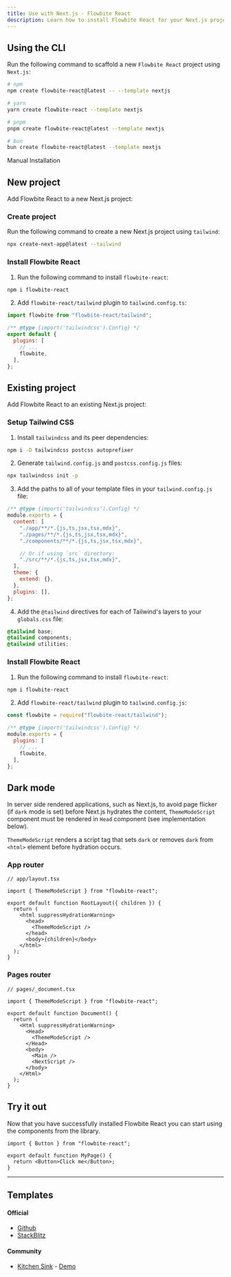 ```yaml
---
title: Use with Next.js - Flowbite React
description: Learn how to install Flowbite React for your Next.js project and start developing with the most popular React-based framework built by Vercel
---
```


## Using the CLI

Run the following command to scaffold a new `Flowbite React` project using `Next.js`:

```bash
# npm
npm create flowbite-react@latest -- --template nextjs

# yarn
yarn create flowbite-react --template nextjs

# pnpm
pnpm create flowbite-react@latest --template nextjs

# bun
bun create flowbite-react@latest --template nextjs
```

<TextDivider>Manual Installation</TextDivider>

## New project

Add Flowbite React to a new Next.js project:

### Create project

Run the following command to create a new Next.js project using `tailwind`:

```bash
npx create-next-app@latest --tailwind
```

### Install Flowbite React

1. Run the following command to install `flowbite-react`:

```bash
npm i flowbite-react
```

2. Add `flowbite-react/tailwind` plugin to `tailwind.config.ts`:

```js {1,7}
import flowbite from "flowbite-react/tailwind";

/** @type {import('tailwindcss').Config} */
export default {
  plugins: [
    // ...
    flowbite,
  ],
};
```

## Existing project

Add Flowbite React to an existing Next.js project:

### Setup Tailwind CSS

1. Install `tailwindcss` and its peer dependencies:

```bash
npm i -D tailwindcss postcss autoprefixer
```

2. Generate `tailwind.config.js` and `postcss.config.js` files:

```bash
npx tailwindcss init -p
```

3. Add the paths to all of your template files in your `tailwind.config.js` file:

```js {4-9}
/** @type {import('tailwindcss').Config} */
module.exports = {
  content: [
    "./app/**/*.{js,ts,jsx,tsx,mdx}",
    "./pages/**/*.{js,ts,jsx,tsx,mdx}",
    "./components/**/*.{js,ts,jsx,tsx,mdx}",

    // Or if using `src` directory:
    "./src/**/*.{js,ts,jsx,tsx,mdx}",
  ],
  theme: {
    extend: {},
  },
  plugins: [],
};
```

4. Add the `@tailwind` directives for each of Tailwind's layers to your `globals.css` file:

```css
@tailwind base;
@tailwind components;
@tailwind utilities;
```

### Install Flowbite React

1. Run the following command to install `flowbite-react`:

```bash
npm i flowbite-react
```

2. Add `flowbite-react/tailwind` plugin to `tailwind.config.js`:

```js {1,7}
const flowbite = require("flowbite-react/tailwind");

/** @type {import('tailwindcss').Config} */
module.exports = {
  plugins: [
    // ...
    flowbite,
  ],
};
```

## Dark mode

In server side rendered applications, such as Next.js, to avoid page flicker (if `dark` mode is set) before Next.js hydrates the content, `ThemeModeScript` component must be rendered in `Head` component (see implementation below).

`ThemeModeScript` renders a script tag that sets `dark` or removes `dark` from `<html>` element before hydration occurs.

### App router

```tsx {3,8-10}
// app/layout.tsx

import { ThemeModeScript } from "flowbite-react";

export default function RootLayout({ children }) {
  return (
    <html suppressHydrationWarning>
      <head>
        <ThemeModeScript />
      </head>
      <body>{children}</body>
    </html>
  );
}
```

### Pages router

```tsx {3,8-10}
// pages/_document.tsx

import { ThemeModeScript } from "flowbite-react";

export default function Document() {
  return (
    <Html suppressHydrationWarning>
      <Head>
        <ThemeModeScript />
      </Head>
      <body>
        <Main />
        <NextScript />
      </body>
    </Html>
  );
}
```

## Try it out

Now that you have successfully installed Flowbite React you can start using the components from the library.

```tsx
import { Button } from "flowbite-react";

export default function MyPage() {
  return <Button>Click me</Button>;
}
```

<hr />

## Templates

#### Official

- [Github](https://github.com/themesberg/flowbite-react-template-nextjs)
- [StackBlitz](https://stackblitz.com/edit/flowbite-react-template-nextjs)

#### Community

- [Kitchen Sink](https://github.com/tulupinc/flowbite-next-starter) - [Demo](https://flowbite-next-starter.vercel.app/)
